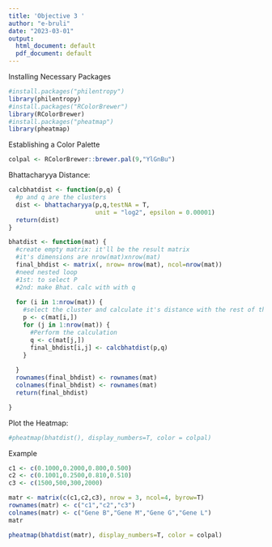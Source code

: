 ```yaml
---
title: 'Objective 3 '
author: "e-bruli"
date: "2023-03-01"
output:
  html_document: default
  pdf_document: default
---
```


Installing Necessary Packages
```r
#install.packages("philentropy")
library(philentropy)
#install.packages("RColorBrewer")
library(RColorBrewer)
#install.packages("pheatmap")
library(pheatmap)
```

Establishing a Color Palette
```r
colpal <- RColorBrewer::brewer.pal(9,"YlGnBu")
```


Bhattacharyya Distance: 
```r
calcbhatdist <- function(p,q) {
  #p and q are the clusters
  dist <- bhattacharyya(p,q,testNA = T, 
                        unit = "log2", epsilon = 0.00001)
  return(dist)
}
```


```r

bhatdist <- function(mat) {
  #create empty matrix: it'll be the result matrix
  #it's dimensions are nrow(mat)xnrow(mat)
  final_bhdist <- matrix(, nrow= nrow(mat), ncol=nrow(mat))
  #need nested loop
  #1st: to select P 
  #2nd: make Bhat. calc with with q 
  
  for (i in 1:nrow(mat)) {
    #select the cluster and calculate it's distance with the rest of the clusters
    p <- c(mat[i,])
    for (j in 1:nrow(mat)) {
      #Perform the calculation 
      q <- c(mat[j,])
      final_bhdist[i,j] <- calcbhatdist(p,q)
    }
    
  }
  rownames(final_bhdist) <- rownames(mat)
  colnames(final_bhdist) <- rownames(mat)
  return(final_bhdist)

} 
```


Plot the Heatmap:
```r
#pheatmap(bhatdist(), display_numbers=T, color = colpal)
```


Example 
```r
c1 <- c(0.1000,0.2000,0.800,0.500)
c2 <- c(0.1001,0.2500,0.810,0.510)
c3 <- c(1500,500,300,2000)

matr <- matrix(c(c1,c2,c3), nrow = 3, ncol=4, byrow=T)
rownames(matr) <- c("c1","c2","c3")
colnames(matr) <- c("Gene B","Gene M","Gene G","Gene L")
matr
```

```r
pheatmap(bhatdist(matr), display_numbers=T, color = colpal)
```


